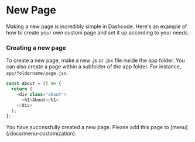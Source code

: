 
# New Page

Making a new page is incredibly simple in Dashcode. Here's an example of how to create your own custom page and set it up according to your needs.




### Creating a new page

To create a new page, make a new .js or .jsx file inside the app folder. You can also create a page within a subfolder of the app folder. For instance, `app/foldername/page.jsx`.




```js filename="app/foldername/page.jsx" /children/
const About = () => {
  return (
    <div class="about">
      <h1>About</h1>
    </div>
  );
};
```


<Callout type="info">
You have successfully created a new page. Please add this page to [menu](/docs/menu-customization).
</Callout>


